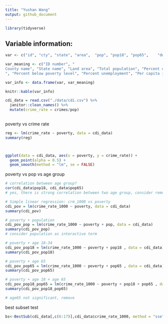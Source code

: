 ```yaml
---
title: "Yushan Wang"
output: github_document
---
```


```r
library(tidyverse)

```

## Variable information:

```r
var <- c("id", "cty", "state", "area",	"pop", "pop18",	"pop65",	"docs",	"beds",	"crimes",	"hsgrad",	"bagrad",	"poverty",	"unemp",	"pcincome",	"totalinc",	"region")

var_meaning <- c("ID number", "
County name", "State name", "Land area", "Total population", "Percent of population aged 18-34", "Percent of population aged 65+", "Number of active physicians", "Number of hospital beds", "Total serious crimes", "Percent high school graduates", "Percent bachelor’s degrees
", "Percent below poverty level", "Percent unemployment", "Per capita income", "Total personal income", "Geographic region")

var_info <- data.frame(var, var_meaning)

knitr::kable(var_info)
```


```r
cdi_data = read.csv("./data/cdi.csv") %>%
  janitor::clean_names() %>%
  mutate(crime_rate = crimes/pop) 
  
```


poverty vs crime rate

```r
reg <- lm(crime_rate ~ poverty, data = cdi_data)
summary(reg)



ggplot(data = cdi_data, aes(x = poverty, y = crime_rate)) + 
  geom_point(alpha = 0.5) +
  geom_smooth(method = "lm", se = FALSE)
```


poverty vs pop vs age group

```r
# correlation between age group?
cor(cdi_data$pop18, cdi_data$pop65)
# yes, there is strong correlation between two age group, consider removing one

# Simple linear regression: crm_1000 vs poverty
cdi_pov = lm(crime_rate_1000 ~ poverty, data = cdi_data)
summary(cdi_pov)

# poverty + population
cdi_pov_pop = lm(crime_rate_1000 ~ poverty + pop, data = cdi_data)
summary(cdi_pov_pop)
# consider population as interactive term

# poverty + age 18-34
cdi_pov_pop18 = lm(crime_rate_1000 ~ poverty + pop18 , data = cdi_data)
summary(cdi_pov_pop18)

# poverty + age 65
cdi_pov_pop65 = lm(crime_rate_1000 ~ poverty + pop65 , data = cdi_data)
summary(cdi_pov_pop65)

# poverty + age 18 + age 65
cdi_pov_pop18_pop65 = lm(crime_rate_1000 ~ poverty + pop18 + pop65 , data = cdi_data)
summary(cdi_pov_pop18_pop65)

# age65 not significant, remove

```

best subset test
```r

bs<-BestSub(cdi_data[,c(6:17)],cdi_data$crime_rate_1000, method = "sse", num=1) # best subset


```

